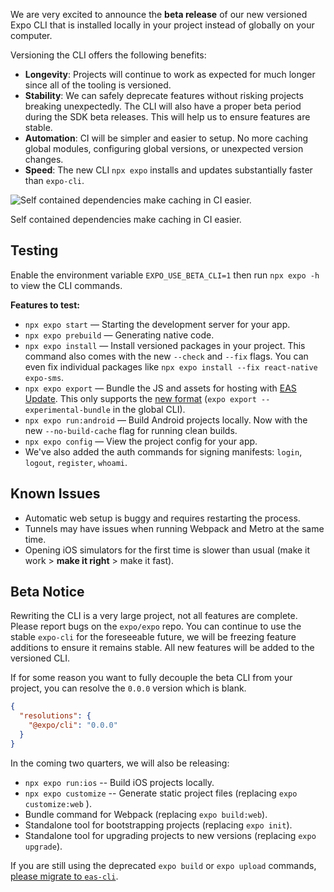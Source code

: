 <Title date="2022-04-26T22:29:27.907Z">Beta: Local Expo CLI</Title>

We are very excited to announce the **beta release** of our new versioned Expo CLI that is installed locally in your project instead of globally on your computer.

Versioning the CLI offers the following benefits:

- **Longevity**: Projects will continue to work as expected for much longer since all of the tooling is versioned.
- **Stability**: We can safely deprecate features without risking projects breaking unexpectedly. The CLI will also have a proper beta period during the SDK beta releases. This will help us to ensure features are stable.
- **Automation**: CI will be simpler and easier to setup. No more caching global modules, configuring global versions, or unexpected version changes.
- **Speed**: The new CLI `npx expo` installs and updates substantially faster than `expo-cli`.

![Self contained dependencies make caching in CI easier.](./images/1kqDYyjK64cxYLcF534peOg.png)

Self contained dependencies make caching in CI easier.

## Testing

Enable the environment variable `EXPO_USE_BETA_CLI=1` then run `npx expo -h` to view the CLI commands.

**Features to test:**

- `npx expo start` — Starting the development server for your app.
- `npx expo prebuild` — Generating native code.
- `npx expo install` — Install versioned packages in your project. This command also comes with the new `--check` and `--fix` flags. You can even fix individual packages like `npx expo install --fix react-native expo-sms`.
- `npx expo export` — Bundle the JS and assets for hosting with [EAS Update](https://docs.expo.dev/eas-update/introduction/). This only supports the [new format](https://docs.expo.dev/technical-specs/expo-updates-0/#conformance) (`expo export --experimental-bundle` in the global CLI).
- `npx expo run:android` — Build Android projects locally. Now with the new `--no-build-cache` flag for running clean builds.
- `npx expo config` — View the project config for your app.
- We've also added the auth commands for signing manifests: `login`, `logout`, `register`, `whoami`.

## Known Issues

- Automatic web setup is buggy and requires restarting the process.
- Tunnels may have issues when running Webpack and Metro at the same time.
- Opening iOS simulators for the first time is slower than usual (make it work &gt; **make it right** &gt; make it fast).

## Beta Notice

Rewriting the CLI is a very large project, not all features are complete. Please report bugs on the `expo/expo` repo. You can continue to use the stable `expo-cli` for the foreseeable future, we will be freezing feature additions to ensure it remains stable. All new features will be added to the versioned CLI.

If for some reason you want to fully decouple the beta CLI from your project, you can resolve the `0.0.0` version which is blank.

```json package.json
{
  "resolutions": {
    "@expo/cli": "0.0.0"
  }
}
```

In the coming two quarters, we will also be releasing:

- `npx expo run:ios` -- Build iOS projects locally.
- `npx expo customize` -- Generate static project files (replacing `expo customize:web` ).
- Bundle command for Webpack (replacing `expo build:web`).
- Standalone tool for bootstrapping projects (replacing `expo init`).
- Standalone tool for upgrading projects to new versions (replacing `expo upgrade`).

If you are still using the deprecated `expo build` or `expo upload` commands, [please migrate to `eas-cli`](https://docs.expo.dev/build-reference/migrating/).
